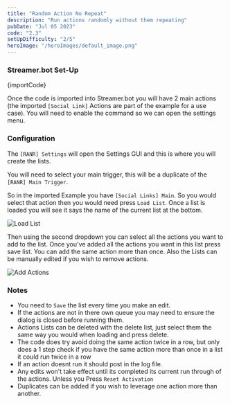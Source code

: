 ```yaml
---
title: "Random Action No Repeat"
description: "Run actions randomly without them repeating"
pubDate: "Jul 05 2023"
code: "2.3"
setUpDifficulty: "2/5"
heroImage: "/heroImages/default_image.png"
---
```


### Streamer.bot Set-Up

<CopyButton>
{importCode}
</CopyButton>

Once the code is imported into Streamer.bot you will have 2 main actions (the imported `[Social Link]` Actions are part of the example for a use case). You will need to enable the command so we can open the settings menu.
 

### Configuration

 The `[RANR] Settings` will open the Settings GUI and this is where you will create the lists.
 
 You will need to select your main trigger, this will be a duplicate of the `[RANR] Main Trigger`. 
 
 So in the imported Example you have `[Social Links] Main`. So you would select that action then you would need press `Load List`. Once a list is loaded you will see it says the name of the current list at the bottom.

 ![Load List](/buildImages/random_action_no_repeat/load_list.png)
 
 
 Then using the second dropdown you can select all the actions you want to add to the list. Once you've added all the actions you want in this list press save list. You can add the same action more than once. Also the Lists can be manually edited if you wish to remove actions.

 ![Add Actions](/buildImages/random_action_no_repeat/add_actions.png)

### Notes

 - You need to `Save` the list every time you make an edit.
 - If the actions are not in there own queue you may need to ensure the dialog is closed before running them.
 - Actions Lists can be deleted with the delete list, just select them the same way you would when loading and press delete.
 - The code does try avoid doing the same action twice in a row, but only does a 1 step check if you have the same action more than once in a list it could run twice in a row 
 - If an action doesnt run it should post in the log file. 
 - Any edits won't take effect until its completed its current run through of the actions. Unless you Press `Reset Activation`
 - Duplicates can be added if you wish to leverage one action more than another.